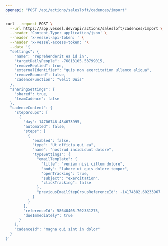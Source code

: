 ```yaml
---
openapi: "POST /api/actions/salesloft/cadences/import"
---
```


<RequestExample>

```bash Request
curl --request POST \
  --url https://app.vessel.dev/api/actions/salesloft/cadences/import \
  --header 'Content-Type: application/json' \
  --header 'x-vessel-api-token: ' \
  --header 'x-vessel-access-token: '\
  --data '{
  "settings": {
    "name": "reprehenderit ea id in",
    "targetDailyPeople": -76813105.53799015,
    "removeReplied": true,
    "externalIdentifier": "quis non exercitation ullamco aliqua",
    "removeBounced": false,
    "cadenceFunction": "velit Duis"
  },
  "sharingSettings": {
    "shared": true,
    "teamCadence": false
  },
  "cadenceContent": {
    "stepGroups": [
      {
        "day": 14706746.434673995,
        "automated": false,
        "steps": [
          {
            "enabled": false,
            "type": "Ut officia qui ea",
            "name": "nostrud incididunt dolore",
            "typeSettings": {
              "emailTemplate": {
                "title": "veniam nisi cillum dolore",
                "body": "labore ut quis dolore tempor",
                "openTracking": true,
                "subject": "exercitation",
                "clickTracking": false
              },
              "previousEmailStepGroupReferenceId": -14174382.60233967
            }
          }
        ],
        "referenceId": 58640405.702331275,
        "dueImmediately": true
      }
    ],
    "cadenceId": "magna qui sint in dolor"
  }
}'
```

</RequestExample>
